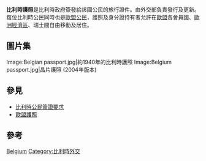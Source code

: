 {{Expand language|1=en|2=fr|time=2022-01-25T02:45:26+00:00}}
{{Infobox Identity document
| document_name       = 比利時護照
| image               = Belgian Passport 2008 cover.jpg
| image_caption       = 比利時晶片護照封面（2008年版本）
| image2              = 
| image_caption2      = 
| date_first_issued   = 2022年2月7日（現行版本護照）<ref>{{Cite web | url=https://www.consilium.europa.eu/prado/en/BEL-AO-11001/index.html | title=Council of the European Union - PRADO - BEL-AO-11001 | accessdate=2022-06-02 | archive-date=2022-02-07 | archive-url=https://web.archive.org/web/20161014040337/http://www.consilium.europa.eu/prado/en/BEL-AO-11001/index.html | dead-url=no }}</ref>
| using_jurisdiction  = {{flag|Belgium}}
| valid_jurisdictions = 
| document_type       = 護照
| purpose             = 身分識別
| eligibility         = [[比利時國籍法|比利時公民]]
| expiration          = 10年（18歲或以上）<br>5年（17歲或以下）
| cost = * €65 (adults; 32 pages; in Belgium)
* €35 (children; 32 pages; in Belgium)
* €245 (adults; 64 pages; in Belgium)
* €210 (children; 64 pages; in Belgium)
* €75 (adults; 32 pages; overseas)
* €35 (children; 32 pages; overseas)
* €240 (adults; 64 pages; overseas)
* €210 (children; 64 pages; overseas)<ref>{{Cite web |url=https://diplomatie.belgium.be/sites/default/files/downloads/2018-01_prijs_belgisch_paspoort.pdf |title=存档副本 |accessdate=2020-09-11 |archive-date=2018-01-22 |archive-url=https://web.archive.org/web/20180122001125/https://diplomatie.belgium.be/sites/default/files/downloads/2018-01_prijs_belgisch_paspoort.pdf |dead-url=no }}</ref>
}}

'''比利時護照'''是比利時政府簽發給該國公民的旅行證件。由外交部負責發行及更新。每位比利時公民同時也是[[歐盟公民|歐盟公民]]，護照及身分證持有者允許在[[歐盟|歐盟]]各會員國、[[歐洲經濟區|歐洲經濟區]]、瑞士間自由移動及居住。

==圖片集==
<gallery>
Image:Belgian passport.jpg|約1940年的比利時護照
Image:Belgium passport.jpg|晶片護照 (2004年版本)
</gallery>

==參見==
* [[比利時公民簽證要求|比利時公民簽證要求]]
* [[歐盟護照|歐盟護照]]

==參考==
{{Reflist}}


{{Passports}}

[[Category:各國護照|Belgium]]
[[Category:比利時外交|Category:比利時外交]]
